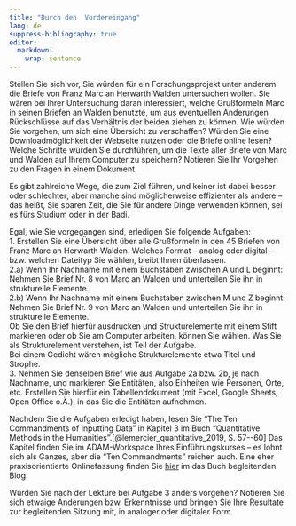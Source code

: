 ```yaml
---
title: "Durch den  Vordereingang"
lang: de
suppress-bibliography: true
editor: 
  markdown: 
    wrap: sentence
---
```


Stellen Sie sich vor, Sie würden für ein Forschungsprojekt unter anderem die Briefe von Franz Marc an Herwarth Walden untersuchen wollen.
Sie wären bei Ihrer Untersuchung daran interessiert, welche Grußformeln Marc in seinen Briefen an Walden benutzte, um aus eventuellen Änderungen Rückschlüsse auf das Verhältnis der beiden ziehen zu können.
Wie würden Sie vorgehen, um sich eine Übersicht zu verschaffen?
Würden Sie eine Downloadmöglichkeit der Webseite nutzen oder die Briefe online lesen?
Welche Schritte würden Sie durchführen, um die Texte aller Briefe von Marc und Walden auf Ihrem Computer zu speichern? Notieren Sie Ihr Vorgehen zu den Fragen in einem Dokument.

Es gibt zahlreiche Wege, die zum Ziel führen, und keiner ist dabei besser oder schlechter;
aber manche sind möglicherweise effizienter als andere -- das heißt, Sie sparen Zeit, die Sie für andere Dinge verwenden können, sei es fürs Studium oder in der Badi.

Egal, wie Sie vorgegangen sind, erledigen Sie folgende Aufgaben:\
1. Erstellen Sie eine Übersicht über alle Grußformeln in den 45 Briefen von Franz Marc an Herwarth Walden. 
Welches Format -- analog oder digital -- bzw. welchen Dateityp Sie wählen, bleibt Ihnen überlassen.\
2.a) Wenn Ihr Nachname mit einem Buchstaben zwischen A und L beginnt:\
Nehmen Sie Brief Nr. 8 von Marc an Walden und unterteilen Sie ihn in strukturelle Elemente. \
2.b) Wenn  Ihr Nachname mit einem Buchstaben zwischen M und Z beginnt:\
Nehmen Sie Brief Nr. 9 von Marc an Walden und unterteilen Sie ihn in strukturelle Elemente.\
Ob Sie den Brief hierfür ausdrucken und Strukturelemente mit  einem Stift markieren oder ob Sie am Computer arbeiten, können Sie wählen. Was Sie als Strukturelement verstehen, ist Teil der Aufgabe.\
Bei einem Gedicht wären mögliche Strukturelemente etwa Titel und Strophe.\
3. Nehmen Sie denselben Brief wie aus Aufgabe 2a bzw. 2b, je nach Nachname, und markieren Sie Entitäten, also Einheiten wie Personen, Orte, etc. 
Erstellen Sie hierfür ein Tabellendokument (mit Excel, Google Sheets, Open Office o.Ä.), in das Sie die Entitäten aufnehmen.

Nachdem Sie die Aufgaben erledigt haben, lesen Sie "The Ten Commandments of Inputting Data" in Kapitel 3 im Buch "Quantitative Methods in the Humanities".[@lemercier_quantitative_2019, S. 57--60] 
Das Kapitel finden Sie im ADAM-Workspace Ihres Einführungskurses -- es lohnt sich als Ganzes, aber die "Ten Commandments" reichen auch.
Eine eher praxisorientierte Onlinefassung finden Sie [hier](https://quanthum.hypotheses.org/239) im das Buch begleitenden Blog.

Würden Sie nach der Lektüre bei Aufgabe 3 anders vorgehen?
 Notieren Sie sich etwaige Änderungen bzw. Erkenntnisse und bringen Sie Ihre Resultate zur begleitenden Sitzung mit, in analoger oder digitaler Form.

